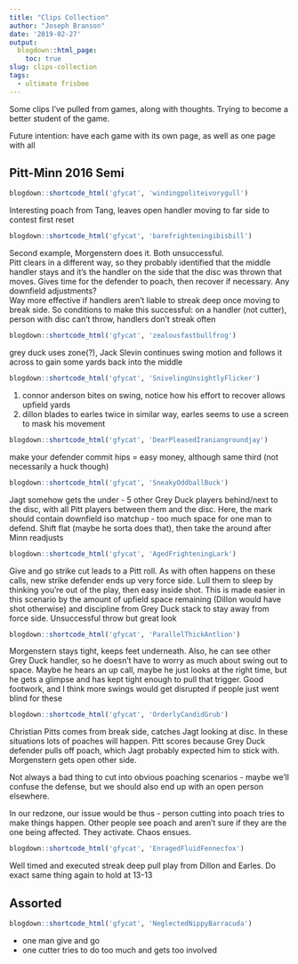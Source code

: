 ```yaml
---
title: "Clips Collection"
author: "Joseph Branson"
date: '2019-02-27'
output:
  blogdown::html_page:
    toc: true
slug: clips-collection
tags:
  - ultimate frisbee
---
```


Some clips I've pulled from games, along with thoughts. Trying to become a better student of the game.

Future intention: have each game with its own page, as well as one page with all

## Pitt-Minn 2016 Semi
```r
blogdown::shortcode_html('gfycat', 'windingpoliteivorygull')
```
Interesting poach from Tang, leaves open handler moving to far side to contest first reset

```r
blogdown::shortcode_html('gfycat', 'barefrighteningibisbill')
```
Second example, Morgenstern does it. Both unsuccessful.  
Pitt clears in a different way, so they probably identified that the middle handler stays and it’s the handler on the side that the disc was thrown that moves. Gives time for the defender to poach, then recover if necessary. Any downfield adjustments?  
Way more effective if handlers aren’t liable to streak deep once moving to break side. So conditions to make this successful: on a handler (not cutter), person with disc can’t throw, handlers don’t streak often  

```r
blogdown::shortcode_html('gfycat', 'zealousfastbullfrog')
```
grey duck uses zone(?), Jack Slevin continues swing motion and follows it across to gain some yards back into the middle  

```r
blogdown::shortcode_html('gfycat', 'SnivelingUnsightlyFlicker')
```
1. connor anderson bites on swing, notice how his effort to recover allows upfield yards  
2. dillon blades to earles twice in similar way, earles seems to use a screen to mask his movement  

```r
blogdown::shortcode_html('gfycat', 'DearPleasedIraniangroundjay')
```
make your defender commit hips = easy money, although same third (not necessarily a huck though)  

```r
blogdown::shortcode_html('gfycat', 'SneakyOddballBuck')
```
Jagt somehow gets the under - 5 other Grey Duck players behind/next to the disc, with all Pitt players between them and the disc. Here, the mark should contain downfield iso matchup - too much space for one man to defend. Shift flat (maybe he sorta does that), then take the around after Minn readjusts  

```r
blogdown::shortcode_html('gfycat', 'AgedFrighteningLark')
```
Give and go strike cut leads to a Pitt roll. As with often happens on these calls, new strike defender ends up very force side. Lull them to sleep by thinking you’re out of the play, then easy inside shot. This is made easier in this scenario by the amount of upfield space remaining (Dillon would have shot otherwise) and discipline from Grey Duck stack to stay away from force side. Unsuccessful throw but great look  

```r
blogdown::shortcode_html('gfycat', 'ParallelThickAntlion')
```
Morgenstern stays tight, keeps feet underneath. Also, he can see other Grey Duck handler, so he doesn’t have to worry as much about swing out to space. Maybe he hears an up call, maybe he just looks at the right time, but he gets a glimpse and has kept tight enough to pull that trigger. Good footwork, and I think more swings would get disrupted if people just went blind for these  

```r
blogdown::shortcode_html('gfycat', 'OrderlyCandidGrub')
```
Christian Pitts comes from break side, catches Jagt looking at disc. In these situations lots of poaches will happen. Pitt scores because Grey Duck defender pulls off poach, which Jagt probably expected him to stick with. Morgenstern gets open other side. 

Not always a bad thing to cut into obvious poaching scenarios - maybe we’ll confuse the defense, but we should also end up with an open person elsewhere. 

In our redzone, our issue would be thus - person cutting into poach tries to make things happen. Other people see poach and aren’t sure if they are the one being affected. They activate. Chaos ensues.  

```r
blogdown::shortcode_html('gfycat', 'EnragedFluidFennecfox')
```
Well timed and executed streak deep pull play from Dillon and Earles. Do exact same thing again to hold at 13-13  


## Assorted
```r
blogdown::shortcode_html('gfycat', 'NeglectedNippyBarracuda')
```
- one man give and go  
- one cutter tries to do too much and gets too involved
